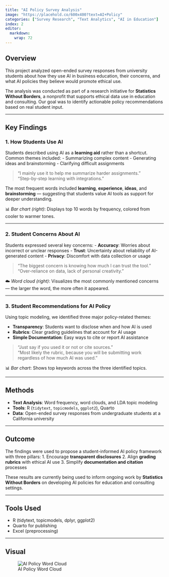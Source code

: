 ```yaml
---
title: "AI Policy Survey Analysis"
image: "https://placehold.co/600x400?text=AI+Policy"
categories: ["Survey Research", "Text Analytics", "AI in Education"]
index: 2
editor: 
  markdown: 
    wrap: 72
---
```


## Overview

This project analyzed open-ended survey responses from university students about how they use AI in business education, their concerns, and what AI policies they believe would promote ethical use.

The analysis was conducted as part of a research initiative for **Statistics Without Borders**, a nonprofit that supports ethical data use in education and consulting. Our goal was to identify actionable policy recommendations based on real student input.

---

## Key Findings

### 1. How Students Use AI

Students described using AI as a **learning aid** rather than a shortcut. Common themes included:
- Summarizing complex content
- Generating ideas and brainstorming
- Clarifying difficult assignments

> “I mainly use it to help me summarize harder assignments.”  
> “Step-by-step learning with integrations.”

The most frequent words included **learning**, **experience**, **ideas**, and **brainstorming** — suggesting that students value AI tools as support for deeper understanding.

📊 *Bar chart (right)*: Displays top 10 words by frequency, colored from cooler to warmer tones.

---

### 2. Student Concerns About AI

Students expressed several key concerns:
- **Accuracy**: Worries about incorrect or unclear responses
- **Trust**: Uncertainty about reliability of AI-generated content
- **Privacy**: Discomfort with data collection or usage

> “The biggest concern is knowing how much I can trust the tool.”  
> “Over-reliance on data, lack of personal creativity.”

☁️ *Word cloud (right)*: Visualizes the most commonly mentioned concerns — the larger the word, the more often it appeared.

---

### 3. Student Recommendations for AI Policy

Using topic modeling, we identified three major policy-related themes:

- **Transparency**: Students want to disclose when and how AI is used
- **Rubrics**: Clear grading guidelines that account for AI usage
- **Simple Documentation**: Easy ways to cite or report AI assistance

> “Just say if you used it or not or cite sources.”  
> “Most likely the rubric, because you will be submitting work regardless of how much AI was used.”

📊 *Bar chart*: Shows top keywords across the three identified topics.

---

## Methods

- **Text Analysis**: Word frequency, word clouds, and LDA topic modeling
- **Tools**: R (`tidytext`, `topicmodels`, `ggplot2`), Quarto
- **Data**: Open-ended survey responses from undergraduate students at a California university

---

## Outcome

The findings were used to propose a student-informed AI policy framework with three pillars:
1. Encourage **transparent disclosures**
2. Align **grading rubrics** with ethical AI use
3. Simplify **documentation and citation** processes

These results are currently being used to inform ongoing work by **Statistics Without Borders** on developing AI policies for education and consulting settings.

---

## Tools Used

- R (tidytext, topicmodels, dplyr, ggplot2)
- Quarto for publishing
- Excel (preprocessing)

---

## Visual

![AI Policy Word Cloud](../images/ai-policy-wordcloud.png)
